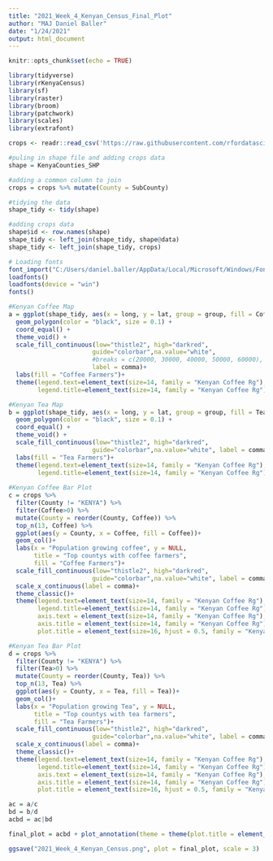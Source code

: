 ```yaml
---
title: "2021_Week_4_Kenyan_Census_Final_Plot"
author: "MAJ Daniel Baller"
date: "1/24/2021"
output: html_document
---
```


```r
knitr::opts_chunk$set(echo = TRUE)
```

```r
library(tidyverse)
library(rKenyaCensus)
library(sf)
library(raster)
library(broom)
library(patchwork)
library(scales)
library(extrafont)
```

```r
crops <- readr::read_csv('https://raw.githubusercontent.com/rfordatascience/tidytuesday/master/data/2021/2021-01-19/crops.csv')
```

```r
#puling in shape file and adding crops data
shape = KenyaCounties_SHP

#adding a common column to join
crops = crops %>% mutate(County = SubCounty) 

#tidying the data
shape_tidy <- tidy(shape)

#adding crops data
shape$id <- row.names(shape)
shape_tidy <- left_join(shape_tidy, shape@data)
shape_tidy <- left_join(shape_tidy, crops)
```

```r
# Loading fonts
font_import("C:/Users/daniel.baller/AppData/Local/Microsoft/Windows/Fonts")
loadfonts()
loadfonts(device = "win")
fonts()
```

```r
#Kenyan Coffee Map
a = ggplot(shape_tidy, aes(x = long, y = lat, group = group, fill = Coffee)) +
  geom_polygon(color = "black", size = 0.1) +
  coord_equal() +
  theme_void() +
  scale_fill_continuous(low="thistle2", high="darkred", 
                       guide="colorbar",na.value="white", 
                       #breaks = c(20000, 30000, 40000, 50000, 60000),
                       label = comma)+
  labs(fill = "Coffee Farmers")+
  theme(legend.text=element_text(size=14, family = "Kenyan Coffee Rg"),
        legend.title=element_text(size=14, family = "Kenyan Coffee Rg"))

#Kenyan Tea Map
b = ggplot(shape_tidy, aes(x = long, y = lat, group = group, fill = Tea)) +
  geom_polygon(color = "black", size = 0.1) +
  coord_equal() +
  theme_void() +
  scale_fill_continuous(low="thistle2", high="darkred", 
                       guide="colorbar",na.value="white", label = comma)+
  labs(fill = "Tea Farmers")+
  theme(legend.text=element_text(size=14, family = "Kenyan Coffee Rg"),
        legend.title=element_text(size=14, family = "Kenyan Coffee Rg"))
  
#Kenyan Coffee Bar Plot
c = crops %>% 
  filter(County != "KENYA") %>%
  filter(Coffee>0) %>% 
  mutate(County = reorder(County, Coffee)) %>% 
  top_n(13, Coffee) %>% 
  ggplot(aes(y = County, x = Coffee, fill = Coffee))+
  geom_col()+
  labs(x = "Population growing coffee", y = NULL, 
       title = "Top countys with coffee farmers",
       fill = "Coffee Farmers")+
  scale_fill_continuous(low="thistle2", high="darkred", 
                       guide="colorbar",na.value="white", label = comma)+
  scale_x_continuous(label = comma)+
  theme_classic()+
  theme(legend.text=element_text(size=14, family = "Kenyan Coffee Rg"), 
        legend.title=element_text(size=14, family = "Kenyan Coffee Rg"),
        axis.text = element_text(size=14, family = "Kenyan Coffee Rg"), 
        axis.title = element_text(size=14, family = "Kenyan Coffee Rg"),
        plot.title = element_text(size=16, hjust = 0.5, family = "Kenyan Coffee Rg"))

#Kenyan Tea Bar Plot
d = crops %>% 
  filter(County != "KENYA") %>%
  filter(Tea>0) %>% 
  mutate(County = reorder(County, Tea)) %>% 
  top_n(13, Tea) %>% 
  ggplot(aes(y = County, x = Tea, fill = Tea))+
  geom_col()+
  labs(x = "Population growing Tea", y = NULL, 
       title = "Top countys with tea farmers",
       fill = "Tea Farmers")+
  scale_fill_continuous(low="thistle2", high="darkred", 
                       guide="colorbar",na.value="white", label = comma)+
  scale_x_continuous(label = comma)+
  theme_classic()+
  theme(legend.text=element_text(size=14, family = "Kenyan Coffee Rg"), 
        legend.title=element_text(size=14, family = "Kenyan Coffee Rg"),
        axis.text = element_text(size=14, family = "Kenyan Coffee Rg"), 
        axis.title = element_text(size=14, family = "Kenyan Coffee Rg"),
        plot.title = element_text(size=16, hjust = 0.5, family = "Kenyan Coffee Rg"))
```

```r
ac = a/c 
bd = b/d
acbd = ac|bd 

final_plot = acbd + plot_annotation(theme = theme(plot.title = element_text(hjust = 0.5, size = 36, family = "Kenyan Coffee Rg"), plot.subtitle = element_text(hjust = 0.5, size = 24, family = "Kenyan Coffee Rg"), text = element_text(family = "Kenyan Coffee Rg")), title = "Who's Growing Kenyan Coffee and Tea?",subtitle = "Murang'a tops the list for coffee farmers, while Kisii has the most tea farmers.", caption = "Tidy Tuesday 2021 Week 4 | Graphic: @danielpballer | Data: rKenyaCensus")
```

```r
ggsave("2021_Week_4_Kenyan_Census.png", plot = final_plot, scale = 3)
```

